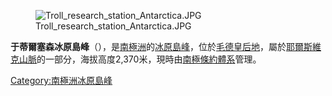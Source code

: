 [[Image:Troll_research_station_Antarctica.JPG|thumb]]

'''于蒂爾塞森冰原島峰'''（{{lang-en|Jutulsessen}}），是[[南極洲|南極洲]]的[[冰原島峰|冰原島峰]]，位於[[毛德皇后地|毛德皇后地]]，屬於[[耶爾斯維克山脈|耶爾斯維克山脈]]的一部分，海拔高度2,370米，現時由[[南極條約體系|南極條約體系]]管理。

{{coord|display=title|72|2|S|2|41|E}}

{{Antarctica-geo-stub}}
[[Category:南極洲冰原島峰|Category:南極洲冰原島峰]]